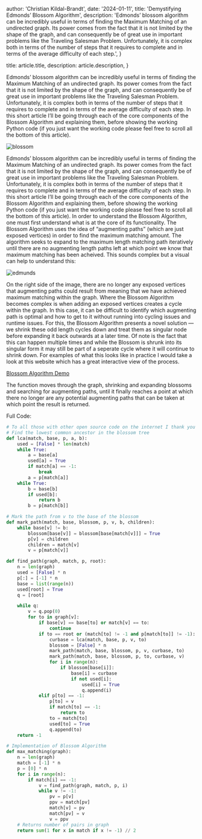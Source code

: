 
  author: 'Christian Kildal-Brandt',
  date: '2024-01-11',
  title: 'Demystifying Edmonds’ Blossom Algorithm',
  description:
    'Edmonds’ blossom algorithm can be incredibly useful in terms of finding the Maximum Matching of an undirected graph. Its power comes from the fact that it is not limited by the shape of the graph, and can consequently be of great use in important problems like the Traveling Salesman Problem. Unfortunately, it is complex both in terms of the number of steps that it requires to complete and in terms of the average difficulty of each step.',
}


  title: article.title,
  description: article.description,
}


Edmonds’ blossom algorithm can be incredibly useful in terms of finding the Maximum Matching of an undirected graph. Its power comes from the fact that it is not limited by the shape of the graph, and can consequently be of great use in important problems like the Traveling Salesman Problem. Unfortunately, it is complex both in terms of the number of steps that it requires to complete and in terms of the average difficulty of each step. In this short article I’ll be going through each of the core components of the Blossom Algorithm and explaining them, before showing the working Python code (if you just want the working code please feel free to scroll all the bottom of this article).

<Image src={blossom} alt="blossom" />

Edmonds’ blossom algorithm can be incredibly useful in terms of finding the Maximum Matching of an undirected graph. Its power comes from the fact that it is not limited by the shape of the graph, and can consequently be of great use in important problems like the Traveling Salesman Problem. Unfortunately, it is complex both in terms of the number of steps that it requires to complete and in terms of the average difficulty of each step. In this short article I’ll be going through each of the core components of the Blossom Algorithm and explaining them, before showing the working Python code (if you just want the working code please feel free to scroll all the bottom of this article).
In order to understand the Blossom Algorithm, one must first understand what is at the core of its functionality. The Blossom Algorithm uses the idea of “augmenting paths” (which are just exposed vertices) in order to find the maximum matching amount. The algorithm seeks to expand to the maximum length matching path iteratively until there are no augmenting length paths left at which point we know that maximum matching has been acheived. This sounds complex but a visual can help to understand this:

<Image src={edmunds} alt="edmunds" />

On the right side of the image, there are no longer any exposed vertices that augmenting paths could result from meaning that we have achieved maximum matching within the graph.
Where the Blossom Algorithm becomes complex is when adding an exposed vertices creates a cycle within the graph. In this case, it can be difficult to identify which augmenting path is optimal and how to get to it without running into cycling issues and runtime issues. For this, the Blossom Algorithm presents a novel solution — we shrink these odd length cycles down and treat them as singular node before expanding it back outwards at a later time. Of note is the fact that this can happen multiple times and while the Blossom is shrunk into its singular form it may still be part of a seperate cycle where it will continue to shrink down. For examples of what this looks like in practice I would take a look at this website which has a great interactive view of the process.

[Blossom Algorithm Demo](https://algorithms.discrete.ma.tum.de/graph-algorithms/matchings-blossom-algorithm/index_en.html?source=post_page-----6353eb043311--------------------------------)

The function moves through the graph, shrinking and expanding blossoms and searching for augmenting paths, until it finally reaches a point at which there no longer are any potential augmenting paths that can be taken at which point the result is returned.

Full Code:

```py
# To all those with other open source code on the internet I thank you
# Find the lowest common ancestor in the blossom tree
def lca(match, base, p, a, b):
    used = [False] * len(match)
    while True:
        a = base[a]
        used[a] = True
        if match[a] == -1:
            break
        a = p[match[a]]
    while True:
        b = base[b]
        if used[b]:
            return b
        b = p[match[b]]

# Mark the path from v to the base of the blossom
def mark_path(match, base, blossom, p, v, b, children):
    while base[v] != b:
        blossom[base[v]] = blossom[base[match[v]]] = True
        p[v] = children
        children = match[v]
        v = p[match[v]]

def find_path(graph, match, p, root):
    n = len(graph)
    used = [False] * n
    p[:] = [-1] * n
    base = list(range(n))
    used[root] = True
    q = [root]

    while q:
        v = q.pop(0)
        for to in graph[v]:
            if base[v] == base[to] or match[v] == to:
                continue
            if to == root or (match[to] != -1 and p[match[to]] != -1):
                curbase = lca(match, base, p, v, to)
                blossom = [False] * n
                mark_path(match, base, blossom, p, v, curbase, to)
                mark_path(match, base, blossom, p, to, curbase, v)
                for i in range(n):
                    if blossom[base[i]]:
                        base[i] = curbase
                        if not used[i]:
                            used[i] = True
                            q.append(i)
            elif p[to] == -1:
                p[to] = v
                if match[to] == -1:
                    return to
                to = match[to]
                used[to] = True
                q.append(to)
    return -1

# Implementation of Blossom Algorithm
def max_matching(graph):
    n = len(graph)
    match = [-1] * n
    p = [0] * n
    for i in range(n):
        if match[i] == -1:
            v = find_path(graph, match, p, i)
            while v != -1:
                pv = p[v]
                ppv = match[pv]
                match[v] = pv
                match[pv] = v
                v = ppv
    # Returns number of pairs in graph
    return sum(1 for x in match if x != -1) // 2
```


